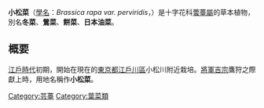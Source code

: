 {{Unreferenced|time=2019-01-04T23:44:54+00:00}}
{{Infraspeciesbox
| name = 小松菜
| image = Komatsuna.jpg
| image_width = 240px
| image_caption = 小松菜
| genus = Brassica
| species link = 蕓薹
| species = rapa
| varietas = perviridis
| authority = 
}}
'''小松菜'''（[[學名|學名]]：''Brassica rapa var. perviridis''，{{lang-ja|コマツナ}}）是十字花科[[蕓薹屬|蕓薹屬]]的草本植物，別名'''冬菜'''、'''鶯菜'''、'''餅菜'''、'''日本油菜'''。

== 概要 ==
[[江戶時代|江戶時代]]初期，開始在現在的[[東京都|東京都]][[江戶川區|江戶川區]]小松川附近栽培。[[征夷大將軍|將軍]][[德川吉宗|吉宗]]鷹狩之際獻上時，用地名稱作'''小松菜'''。

{{Brassica}}

{{Authority control}}
{{Taxonbar|from=Q4383692}}

[[Category:芸薹|Category:芸薹]]
[[Category:葉菜類|Category:葉菜類]]